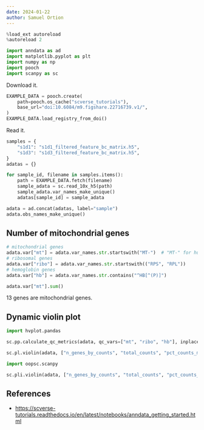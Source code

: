 ```yaml
---
date: 2024-01-22
author: Samuel Ortion
---
```


```python
%load_ext autoreload
%autoreload 2
```

```python
import anndata as ad
import matplotlib.pyplot as plt
import numpy as np
import pooch
import scanpy as sc
```

Download it.

```python
EXAMPLE_DATA = pooch.create(
    path=pooch.os_cache("scverse_tutorials"),
    base_url="doi:10.6084/m9.figshare.22716739.v1/",
)
EXAMPLE_DATA.load_registry_from_doi()
```

Read it.

```python
samples = {
    "s1d1": "s1d1_filtered_feature_bc_matrix.h5",
    "s1d3": "s1d3_filtered_feature_bc_matrix.h5",
}
adatas = {}

for sample_id, filename in samples.items():
    path = EXAMPLE_DATA.fetch(filename)
    sample_adata = sc.read_10x_h5(path)
    sample_adata.var_names_make_unique()
    adatas[sample_id] = sample_adata

adata = ad.concat(adatas, label="sample")
adata.obs_names_make_unique()
```


## Number of mitochondrial genes

```python
# mitochondrial genes
adata.var["mt"] = adata.var_names.str.startswith("MT-")  # "MT-" for human, "Mt-" for mouse
# ribosomal genes
adata.var["ribo"] = adata.var_names.str.startswith(("RPS", "RPL"))
# hemoglobin genes
adata.var["hb"] = adata.var_names.str.contains("^HB[^(P)]")

```


```python
adata.var["mt"].sum()
```

13 genes are mitochondrial genes.


## Dynamic violin plot

```python
import hvplot.pandas
```

```python
sc.pp.calculate_qc_metrics(adata, qc_vars=["mt", "ribo", "hb"], inplace=True, log1p=True)
```

```python
sc.pl.violin(adata, ["n_genes_by_counts", "total_counts", "pct_counts_mt"], jitter=0.4, multi_panel=True)
```

```python
import oopsc.scanpy
```

```python
sc.pli.violin(adata, ["n_genes_by_counts", "total_counts", "pct_counts_mt"])
```

## References

- <https://scverse-tutorials.readthedocs.io/en/latest/notebooks/anndata_getting_started.html>